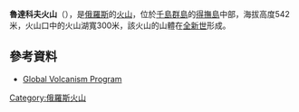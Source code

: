 {{coord|45.88|N|149.83|E|type:mountain|display=title}}

'''魯達科夫火山'''（{{lang-ru|Гора Рудакова}}），是[[俄羅斯|俄羅斯]]的[[火山|火山]]，位於[[千島群島|千島群島]]的[[得撫島|得撫島]]中部，海拔高度542米，火山口中的火山湖寬300米，該火山的山體在[[全新世|全新世]]形成。

==參考資料==
* [http://www.volcano.si.edu/world/volcano.cfm?vnum=0900-112 Global Volcanism Program] {{Wayback|url=http://www.volcano.si.edu/world/volcano.cfm?vnum=0900-112 |date=20201114003319 }}

{{Russia-geo-stub}}
[[Category:俄羅斯火山|Category:俄羅斯火山]]